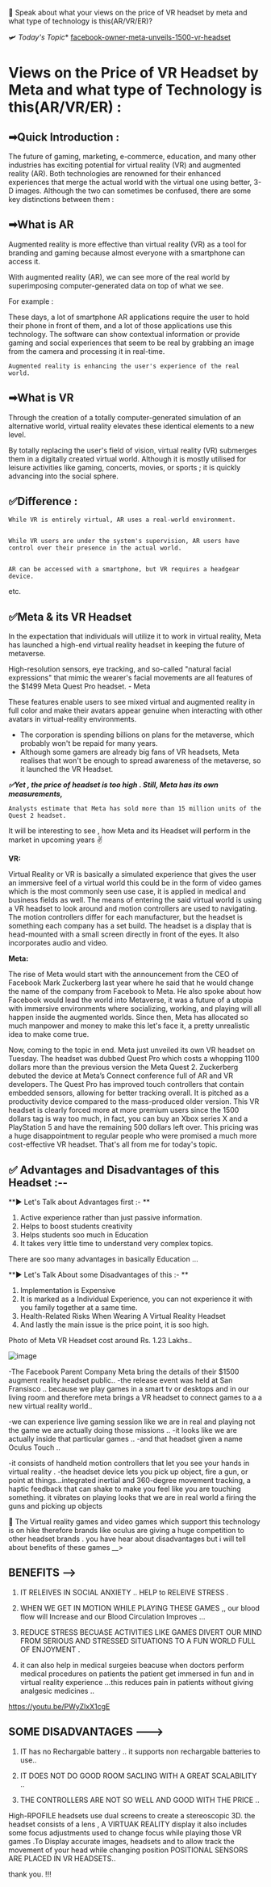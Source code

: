 📳 Speak about what your views on the price of VR headset by meta and what type of technology is this(AR/VR/ER)?

🛩️ *Today's Topic**
[facebook-owner-meta-unveils-1500-vr-headset](https://thehitc.com/will-it-be-sold-facebook-owner-meta-unveils-1500-vr-headset%ef%bf%bc/)


# Views on the Price of VR Headset by Meta and what type of Technology is this(AR/VR/ER) :


## ➡Quick Introduction :

The future of gaming, marketing, e-commerce, education, and many other industries has exciting potential for virtual reality (VR) and augmented reality (AR). Both technologies are renowned for their enhanced experiences that merge the actual world with the virtual one using better, 3-D images. Although the two can sometimes be confused, there are some key distinctions between them :


## ➡What is AR
Augmented reality is more effective than virtual reality (VR) as a tool for branding and gaming because almost everyone with a smartphone can access it.

With augmented reality (AR), we can see more of the real world by superimposing computer-generated data on top of what we see. 

For example : 

These days, a lot of smartphone AR applications require the user to hold their phone in front of them, and a lot of those applications use this technology. The software can show contextual information or provide gaming and social experiences that seem to be real by grabbing an image from the camera and processing it in real-time.

    Augmented reality is enhancing the user's experience of the real world.


## ➡What is VR 
Through the creation of a totally computer-generated simulation of an alternative world, virtual reality elevates these identical elements to a new level.

By totally replacing the user's field of vision, virtual reality (VR) submerges them in a digitally created virtual world. Although it is mostly utilised for leisure activities like gaming, concerts, movies, or sports ; it is quickly advancing into the social sphere.

## ✅Difference : 

    While VR is entirely virtual, AR uses a real-world environment.


    While VR users are under the system's supervision, AR users have control over their presence in the actual world.


    AR can be accessed with a smartphone, but VR requires a headgear device.


etc.

## ✅Meta & its VR Headset


In the expectation that individuals will utilize it to work in virtual reality, Meta has launched a high-end virtual reality headset in keeping the future of metaverse.

High-resolution sensors, eye tracking, and so-called "natural facial expressions" that mimic the wearer's facial movements are all features of the $1499 Meta Quest Pro headset.  - Meta

These features enable users to see mixed virtual and augmented reality in full color and make their avatars appear genuine when interacting with other avatars in virtual-reality environments.

- The corporation is spending billions on plans for the metaverse, which probably won't be repaid for many years.
- Although some gamers are already big fans of VR headsets, Meta realises that won't be enough to spread awareness of the metaverse, so it launched the VR Headset.



***✅Yet , the price of headset is too high . Still, Meta has its own measurements,***

    Analysts estimate that Meta has sold more than 15 million units of the Quest 2 headset. 


It will be interesting to see , how Meta and its Headset will perform in the market in upcoming years ✌

**VR:**

Virtual Reality or VR is basically a simulated experience that gives the user an immersive feel of a virtual world this could be in the form of video games which is the most commonly seen use case, it is applied in medical and business fields as well. The means of entering the said virtual world is using a VR headset to look around and motion controllers are used to navigating. The motion controllers differ for each manufacturer, but the headset is something each company has a set build. The headset is a display that is head-mounted with a small screen directly in front of the eyes. It also incorporates audio and video.

**Meta:**

The rise of Meta would start with the announcement from the CEO of Facebook Mark Zuckerberg last year where he said that he would change the name of the company from Facebook to Meta. He also spoke about how Facebook would lead the world into Metaverse, it was a future of a utopia with immersive environments where socializing, working, and playing will all happen inside the augmented worlds. Since then, Meta has allocated so much manpower and money to make this let's face it, a pretty unrealistic idea to make come true.

Now, coming to the topic in end. Meta just unveiled its own VR headset on Tuesday. The headset was dubbed Quest Pro which costs a whopping 1100 dollars more than the previous version the Meta Quest 2. Zuckerberg debuted the device at Meta’s Connect conference full of AR and VR developers. The Quest Pro has improved touch controllers that contain embedded sensors, allowing for better tracking overall. It is pitched as a productivity device compared to the mass-produced older version. This VR headset is clearly forced more at more premium users since the 1500 dollars tag is way too much, in fact, you can buy an Xbox series X and a PlayStation 5 and have the remaining 500 dollars left over. This pricing was a huge disappointment to regular people who were promised a much more cost-effective VR headset. That's all from me for today's topic.

## ✅  Advantages and Disadvantages of this Headset :--

**▶️  Let's Talk about Advantages first :- **
1. Active experience rather than just passive information. 
2. Helps to boost students creativity
3. Helps students soo much in Education 
4. It takes very little time to understand very complex topics.

 There are soo many advantages in basically Education ...


**▶️ Let's Talk About some Disadvantages of this :- **
1. Implementation is Expensive 
2. It is marked as a Individual Experience, you can not experience it with you family together at a same time.
3. Health-Related Risks When Wearing A Virtual Reality Headset
4. And lastly the main issue is the price point, it is soo high. 

Photo of Meta VR Headset cost around Rs. 1.23 Lakhs..

![image](https://user-images.githubusercontent.com/103866475/195758869-b4675d40-97bb-4515-8a3b-4b41f07f80ae.png)


-The Facebook Parent Company Meta bring the details of their $1500 augment reality headset  public.. 
-the release event was held at San Fransisco .. because we play games in a smart tv  or desktops and in our living room  and  therefore meta brings a  VR headset to connect games to a a new virtual reality world..


-we can experience live gaming session like we are in real and playing not the game we are actually doing those missions ..
-it looks like we are actually inside that particular games ..
-and that headset given a name Oculus Touch ..

-it consists of handheld motion controllers that let you see your hands in virtual reality .
-the headset device  lets you pick up object, fire a gun, or point at things...integrated inertial and 360-degree movement tracking, a haptic feedback that can shake to make you feel like you are touching something. it vibrates on playing looks that we are in real world a firing the guns and picking up objects 
 
 🦧 
The Virtual reality  games and video games which support this technology is on hike therefore brands like oculus are giving a huge competition to other headset brands .
you have hear about disadvantages but i will tell about benefits of these games __> 

## BENEFITS -->

1) IT RELEIVES IN SOCIAL ANXIETY .. HELP to RELEIVE STRESS .

2) WHEN WE GET IN MOTION WHILE PLAYING THESE GAMES ,, our blood flow will Increase and our Blood Circulation Improves ...

3) REDUCE STRESS BECUASE ACTIVITIES LIKE GAMES DIVERT OUR MIND FROM SERIOUS AND STRESSED SITUATIONS TO A FUN WORLD FULL OF ENJOYMENT .

4) it can also help in medical surgeies beacuse when doctors perform medical procedures on patients the patient get immersed in fun and in virtual reality experience ...this reduces pain in patients without giving analgesic medicines ..

https://youtu.be/PWyZlxX1cgE

## SOME DISADVANTAGES ---> 

1) IT has no Rechargable battery .. it supports non rechargable batteries to use..

2) IT DOES NOT DO GOOD ROOM SACLING WITH A GREAT SCALABILITY ..

3) THE CONTROLLERS ARE NOT SO WELL AND GOOD WITH THE PRICE ..

High-RPOFILE  headsets use dual screens to create a stereoscopic 3D.  the headset consists of a lens ,  A VIRTUAK REALITY display it also includes some focus adjustments used to change focus while playing those VR games  .To Display accurate images, headsets and to allow track the movement of your head while changing position POSITIONAL SENSORS ARE PLACED IN VR HEADSETS.. 
 


thank you. !!!

